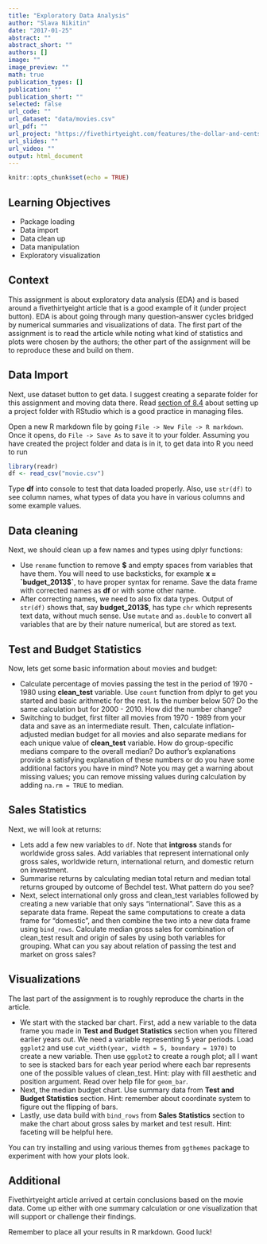 ```yaml
---
title: "Exploratory Data Analysis"
author: "Slava Nikitin"
date: "2017-01-25"
abstract: ""
abstract_short: ""
authors: []
image: ""
image_preview: ""
math: true
publication_types: []
publication: ""
publication_short: ""
selected: false
url_code: ""
url_dataset: "data/movies.csv"
url_pdf: ""
url_project: "https://fivethirtyeight.com/features/the-dollar-and-cents-case-against-hollywoods-exclusion-of-women/"
url_slides: ""
url_video: ""
output: html_document
---
```


```r
knitr::opts_chunk$set(echo = TRUE)
```


## **Learning Objectives**
- Package loading
- Data import
- Data clean up
- Data manipulation
- Exploratory visualization

## **Context**
This assignment is about exploratory data analysis (EDA) and is based around a fivethirtyeight article that is a good example of it (under project button). EDA is about going through many question-answer cycles bridged by numerical summaries and visualizations of data. The first part of the assignment is to read the article while noting what kind of statistics and plots were chosen by the authors; the other part of the assignment will be to reproduce these and build on them.

## **Data Import**

Next, use dataset button to get data. I suggest creating a separate folder for this assignment and moving data there. Read [section of 8.4](http://r4ds.had.co.nz/workflow-projects.html) about setting up a project folder with RStudio which is a good practice in managing files.

Open a new R markdown file by going `File -> New File -> R markdown`. Once it opens, do `File -> Save As` to save it to your folder. Assuming you have created the project folder and data is in it, to get data into R you need to run

```r
library(readr)
df <- read_csv("movie.csv")
```

Type **df** into console to test that data loaded properly. Also, use `str(df)` to see column names, what types of data you have in various columns and some example values. 

## **Data cleaning**

Next, we should clean up a few names and types using dplyr functions:

- Use `rename` function to remove **\$** and empty spaces from variables that have them. You will need to use backsticks, for example **x = \`budget_2013$\`**, to have proper syntax for rename. Save the data frame with corrected names as **df** or with some other name.
- After correcting names, we need to also fix data types. Output of `str(df)` shows that, say **budget_2013$**, has type `chr` which represents text data, without much sense. Use `mutate` and `as.double` to convert all variables that are by their nature numerical, but are stored as text.

## **Test and Budget Statistics**

Now, lets get some basic information about movies and budget:


- Calculate percentage of movies passing the test in the period of 1970 - 1980 using **clean_test** variable. Use `count` function from dplyr to get you started and basic arithmetic for the rest. Is the number below 50? Do the same calculation but for 2000 - 2010. How did the number change?
- Switching to budget, first filter all movies from 1970 - 1989 from your data and save as an intermediate result. Then, calculate inflation-adjusted median budget for all movies and also separate medians for each unique value of **clean_test** variable. How do group-specific medians compare to the overall median? Do author's explanations provide a satisfying explanation of these numbers or do you have some additional factors you have in mind? Note you may get a warning about missing values; you can remove missing values during calculation by adding `na.rm = TRUE` to median.

## **Sales Statistics**

Next, we will look at returns:

- Lets add a few new variables to `df`. Note that **intgross** stands for worldwide gross sales. Add variables that represent international only gross sales, worldwide return, international return, and domestic return on investment. 
- Summarise returns by calculating median total return and median total returns grouped by outcome of Bechdel test. What pattern do you see?
- Next, select international only gross and clean_test variables followed by creating a new variable that only says "international". Save this as a separate data frame. Repeat the same computations to create a data frame for "domestic", and then combine the two into a new data frame using `bind_rows`. Calculate median gross sales for combination of clean_test result and origin of sales by using both variables for grouping. What can you say about relation of passing the test and market on gross sales?

## **Visualizations**

The last part of the assignment is to roughly reproduce the charts in the article.

- We start with the stacked bar chart. First, add a new variable to the data frame you made in **Test and Budget Statistics** section when you filtered earlier years out. We need a variable representing 5 year periods. Load `ggplot2` and use `cut_width(year, width = 5, boundary = 1970)` to create a new variable. Then use `ggplot2` to create a rough plot; all I want to see is stacked bars for each year period where each bar represents one of the possible values of clean_test. Hint: play with fill aesthetic and position argument. Read over help file for `geom_bar`.
- Next, the median budget chart. Use summary data from **Test and Budget Statistics** section. Hint: remember about coordinate system to figure out the flipping of bars.
- Lastly, use data build with `bind_rows` from **Sales Statistics** section to make the chart about gross sales by market and test result. Hint: faceting will be helpful here. 

You can try installing and using various themes from `ggthemes` package to experiment with how your plots look.

## **Additional**

Fivethirtyeight article arrived at certain conclusions based on the movie data. Come up either with one summary calculation or one visualization that will support or challenge their findings.

Remember to place all your results in R markdown. Good luck!



